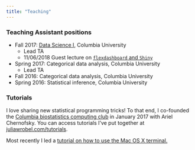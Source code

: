 ```yaml
---
title: "Teaching"
---
```


<link rel="stylesheet" href="academicons.css"/>
<link rel="stylesheet" href="styles.css" type="text/css">

### Teaching Assistant positions

* Fall 2017: [Data Science I](http://jeffgoldsmith.com/DSI/), Columbia University
    * Lead TA
    * 11/06/2018 Guest lecture on [`flexdashboard` and `Shiny`](http://jeffgoldsmith.com/DSI/shiny.html)
    
* Spring 2017: Categorical data analysis, Columbia University 
    * Lead TA
* Fall 2016: Categorical data analysis, Columbia University 
* Spring 2016: Statistical inference, Columbia University

### Tutorials

I love sharing new statistical programming tricks! To that end, I co-founded the [Columbia biostatistics computing club](https://columbia-computing-club.github.io/) in January 2017 with Ariel Chernofsky. You can access tutorials I've put together at [juliawrobel.com/tutorials](http://juliawrobel.com/tutorials/).

Most recently I led a [tutorial on how to use the Mac OS X terminal.](http://juliawrobel.com/tutorials/osx_terminal.html)

